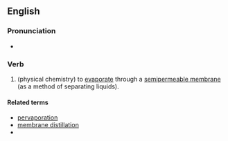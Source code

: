== English ==

===Pronunciation===
*{{IPA|/pɜːvapəreɪt/}}

===Verb===
{{en-verb|pervaporat|ing}}

# (physical chemistry) to [[evaporate]] through a [[semipermeable membrane]] (as a method of separating liquids).

====Related terms====
*[[pervaporation]]
*[[membrane distillation]]
*